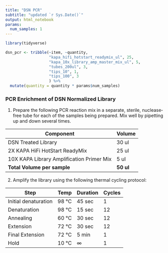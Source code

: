 ```yaml
---
title: "DSN PCR"
subtitle: "updated `r Sys.Date()`"
output: html_notebook
params:
  num_samples: 1
---
```

```r
library(tidyverse)
```

```r
dsn_pcr <- tribble(~item, ~quantity,
                   "kapa_hifi_hotstart_readymix_ul", 25,
                   "kapa_10x_library_amp_master_mix_ul", 5,
                   "tubes_200ul", 3,
                   "tips_10", 1,
                   "tips_100", 3
                   ) %>% 
  mutate(quantity = quantity * params$num_samples)
```


### PCR Enrichment of DSN Normalized Library

1. Prepare the following PCR reaction mix in a separate, sterile, nuclease‐free tube for each of the samples being prepared.  Mix well by pipetting up and down several times.  

|Component|Volume|
|---------|------|
|DSN Treated Library | 30 ul|
|2X KAPA HiFi HotStart ReadyMix| 25 ul|
|10X KAPA Library Amplification Primer Mix| 5 ul|
|**Total Volume per sample**|**50 ul**|


2. Amplify the library using the following thermal cycling protocol:  


|Step|Temp|Duration|Cycles|
|----|----|--------|------|
|Initial denaturation|98 °C|45 sec|1|
|Denaturation|98 °C|15 sec|12|
|Annealing|60 °C|30 sec|12|
|Extension|72 °C|30 sec|12|
|Final Extension|72 °C|5 min|1|
|Hold|10 °C | ∞|1|

